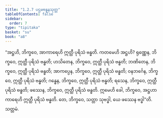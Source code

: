 ```yaml
---
title: "1.2.7 ပဌမဗန္ဓနသုတ္တ"
tableOfContents: false
sidebar:
  order: 7
type: "tipitaka"
basket: "su"
book: "a8"
---
```



<DynamicBreadcrumb />

<Division number="17" book="a8" e="ch" v="17" p="38">

<Paragraph number="176" book="a8">
“အဋ္ဌဟိ, ဘိက္ခဝေ, အာကာရေဟိ ဣတ္ထီ ပုရိသံ ဗန္ဓတိ. ကတမေဟိ အဋ္ဌဟိ? ရုဏ္ဏေန, ဘိက္ခဝေ, ဣတ္ထီ ပုရိသံ ဗန္ဓတိ; ဟသိတေန, ဘိက္ခဝေ, ဣတ္ထီ ပုရိသံ ဗန္ဓတိ; ဘဏိတေန, ဘိက္ခဝေ, ဣတ္ထီ ပုရိသံ ဗန္ဓတိ; အာကပ္ပေန, ဘိက္ခဝေ, ဣတ္ထီ ပုရိသံ ဗန္ဓတိ; ဝနဘင်္ဂေန, ဘိက္ခဝေ, ဣတ္ထီ ပုရိသံ ဗန္ဓတိ; ဂန္ဓေန, ဘိက္ခဝေ, ဣတ္ထီ ပုရိသံ ဗန္ဓတိ; ရသေန, ဘိက္ခဝေ, ဣတ္ထီ ပုရိသံ ဗန္ဓတိ; ဖဿေန, ဘိက္ခဝေ, ဣတ္ထီ ပုရိသံ ဗန္ဓတိ. ဣမေဟိ ခေါ, ဘိက္ခဝေ, အဋ္ဌဟာကာရေဟိ ဣတ္ထီ ပုရိသံ ဗန္ဓတိ. တေ, ဘိက္ခဝေ, သတ္တာ သုဗဒ္ဓါ, ယေ ဖဿေန ဗဒ္ဓါ”တိ.

</Paragraph>
</Division>

<Paragraph number="177" type="center" book="a8">
သတ္တမံ.
</Paragraph>